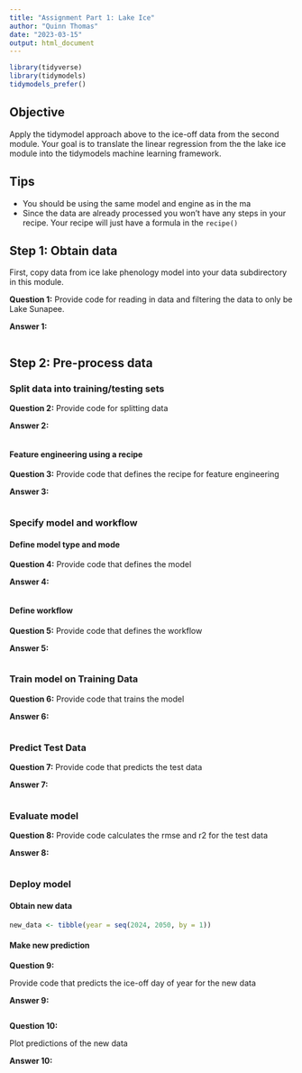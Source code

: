 ```yaml
---
title: "Assignment Part 1: Lake Ice"
author: "Quinn Thomas"
date: "2023-03-15"
output: html_document
---
```


```r
library(tidyverse)
library(tidymodels)
tidymodels_prefer()
```

## Objective

Apply the tidymodel approach above to the ice-off data from the second module. Your goal is to translate the linear regression from the the lake ice module into the tidymodels machine learning framework.  

## Tips

- You should be using the same model and engine as in the ma
- Since the data are already processed you won't have any steps in your recipe.  Your recipe will just have a formula in the `recipe()`

## Step 1: Obtain data

First, copy data from ice lake phenology model into your data subdirectory in this module.  

**Question 1:** Provide code for reading in data and filtering the data to only be Lake Sunapee. 

**Answer 1:**

```r


```

## Step 2: Pre-process data

### Split data into training/testing sets

**Question 2:** Provide code for splitting data

**Answer 2:**

```r


```


#### Feature engineering using a recipe

**Question 3:** Provide code that defines the recipe for feature engineering

**Answer 3:**

```r


```


### Specify model and workflow

#### Define model type and mode

**Question 4:** Provide code that defines the model

**Answer 4:**

```r


```

#### Define workflow

**Question 5:** Provide code that defines the workflow

**Answer 5:**

```r


```

### Train model on Training Data

**Question 6:** Provide code that trains the model

**Answer 6:**

```r


```


### Predict Test Data

**Question 7:** Provide code that predicts the test data

**Answer 7:**

```r


```

### Evaluate model

**Question 8:** Provide code calculates the rmse and r2 for the test data

**Answer 8:**

```r


```

### Deploy model

#### Obtain new data

```r
new_data <- tibble(year = seq(2024, 2050, by = 1))
```

#### Make new prediction

**Question 9:**

Provide code that predicts the ice-off day of year for the new data

**Answer 9:**

```r


```

**Question 10:**

Plot predictions of the new data

**Answer 10:**

```r


```


